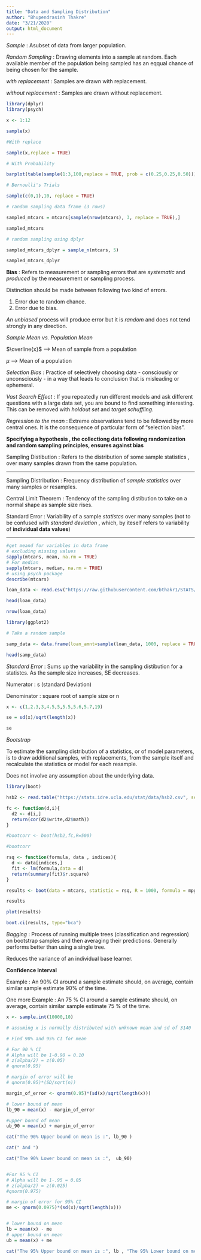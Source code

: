 ```yaml
---
title: "Data and Sampling Distribution"
author: "Bhupendrasinh Thakre"
date: "3/21/2020"
output: html_document
---
```

*Sample* : Asubset of data from larger population.

*Random Sampling* : Drawing elements into a sample at random. Each available member of the population being sampled
has an eqqual chance of being chosen for the sample. 

*with replacement* : Samples are drawn with replacement.

*without replacement* : Samples are drawn without replacement. 

```r

library(dplyr)
library(psych)

x <- 1:12

sample(x)

#With replace 

sample(x,replace = TRUE)

# With Probability

barplot(table(sample(1:3,100,replace = TRUE, prob = c(0.25,0.25,0.50))))

# Bernoulli's Trials

sample(c(0,1),10, replace = TRUE)

# random sampling data frame (3 rows)

sampled_mtcars = mtcars[sample(nrow(mtcars), 3, replace = TRUE),]

sampled_mtcars

# random sampling using dplyr

sampled_mtcars_dplyr = sample_n(mtcars, 5)

sampled_mtcars_dplyr

```

**Bias** : Refers to measurement or sampling errors that are *systematic* and *produced* by the measurement or sampling process. 

Distinction should be made between following two kind of errors. 

1. Error due to random chance.
2. Error due to bias. 

*An unbiased* process will produce error but it is *random* and does not tend strongly in any direction. 

*Sample Mean vs. Population Mean*

$\overline{x}$ --> Mean of sample from a population

$\mu$ --> Mean of a population

*Selection Bias* : Practice of selectively choosing data - consciously or unconsciously - in a way that leads to conclusion that is misleading or ephemeral. 

*Vast Search Effect* : If you repeatedly run different models and ask different questions with a large data set, you are bound to find 
something interesting. This can be removed with *holdout set* and *target schuffling*. 

*Regression to the mean* : Extreme observations tend to be followed by more central ones. It is the consequence of  particular 
form of "selection bias". 

**Specifying a hypothesis , the collectiong data following randomization and random sampling principles, ensures against bias**

Sampling Distibution : Refers to the distribution of some sample statistics , over many samples drawn from the same population. 

*****

Sampling Distribution : Frequency distribution of *sample statistics* over many samples or resamples.

Central Limit Theorem : Tendency of the sampling distibution to take on a normal shape as sample size rises.

Standard Error : Variability of a sample *statistcs* over many samples (not to be confused with *standard deviation* , which, by iteself refers to variability of **individual data values**)


*****

```r

#get meand for variables in data frame 
# excluding missing values
sapply(mtcars, mean, na.rm = TRUE)
# For median
sapply(mtcars, median, na.rm = TRUE)
# using psych package
describe(mtcars)

```



```r

loan_data <- read.csv("https://raw.githubusercontent.com/bthakr1/STATS/master/loan_data.csv")

head(loan_data)

nrow(loan_data)

```

```r

library(ggplot2)

# Take a random sample

samp_data <- data.frame(loan_amnt=sample(loan_data, 1000, replace = TRUE), type='data_dist')

head(samp_data)
```


*Standard Error* : Sums up the variability in the sampling distibution for a statistcs. As the sample size increases, SE decreases. 

Numerator : s (standard Deviation)

Denominator : square root of sample size or n

```r

x <- c(1,2.3,3,4.5,5,5.5,5.6,5.7,19)

se = sd(x)/sqrt(length(x))

se


```

*Bootstrap*

To estimate the sampling distribution of a statistics, or of model parameters, is to draw additional samples, with replacements, from the sample itself and recalculate the statistics or model for each resample.

Does not involve any assumption about the underlying data.


```r

library(boot)

hsb2 <- read.table("https://stats.idre.ucla.edu/stat/data/hsb2.csv", sep=",", header=T)

fc <- function(d,i){
  d2 <- d[i,]
  return(cor(d2$write,d2$math))
}

#bootcorr <- boot(hsb2,fc,R=500)

#bootcorr

rsq <- function(formula, data , indices){
  d <- data[indices,]
  fit <- lm(formula,data = d)
  return(summary(fit)$r.square)
}

results <- boot(data = mtcars, statistic = rsq, R = 1000, formula = mpg~wt+disp)

results

plot(results)

boot.ci(results, type="bca")


```

*Bagging* : Process of running multiple trees (classification and regression) on bootstrap samples and then averaging their predictions. 
Generally performs better than using a single tree.

Reduces the variance of an individual base learner. 

**Confidence Interval**

Example : An 90% CI around a sample estimate should, on average, contain similar sample estimate 90% of the time.

One more Example : An 75 % CI around a sample estimate should, on average, contain similar sample estimate 75 % of the time. 


```r

x <- sample.int(10000,10)

# assuming x is normally distributed with unknown mean and sd of 3140

# Find 90% and 95% CI for mean

# For 90 % CI 
# Alpha will be 1-0.90 = 0.10
# z(alpha/2) = z(0.05)
# qnorm(0.95)

# margin of error will be
# qnorm(0.95)*(SD/sqrt(n))

margin_of_error <- qnorm(0.95)*(sd(x)/sqrt(length(x)))

# lower bound of mean
lb_90 = mean(x) - margin_of_error

#upper bound of mean
ub_90 = mean(x) + margin_of_error

cat("The 90% Upper bound on mean is :", lb_90 ) 

cat(" And ")

cat("The 90% Lower bound on mean is :",  ub_90)


#For 95 % CI
# Alpha will be 1-.95 = 0.05
# z(alpha/2) = z(0.025)
#qnorm(0.975)

# margin of error for 95% CI
me <- qnorm(0.0975)*(sd(x)/sqrt(length(x)))


# lower bound on mean
lb = mean(x) - me
# upper bound on mean
ub = mean(x) + me

cat("The 95% Upper bound on mean is :", lb , "The 95% Lower bound on mean is :",  ub)



```























